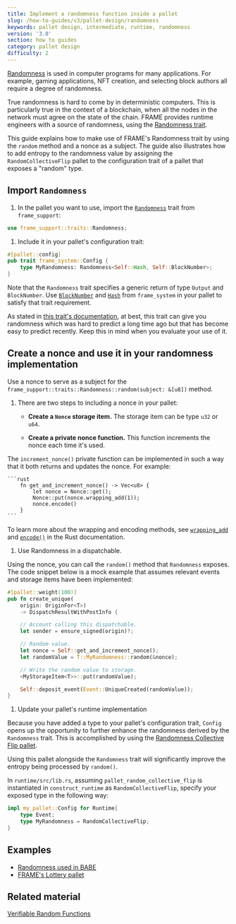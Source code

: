 ```yaml
---
title: Implement a randomness function inside a pallet
slug: /how-to-guides/v3/pallet-design/randomness
keywords: pallet design, intermediate, runtime, randomness
version: '3.0'
section: how to guides
category: pallet design
difficulty: 2
---
```


[Randomness](/v3/runtime/randomness) is used in computer programs for many applications. For example, gaming applications, NFT creation, and selecting block authors all require a degree of randomness.

True randomness is hard to come by in deterministic computers. This is particularly true in the context of a blockchain, when all the nodes in the network must agree on the state of the chain. FRAME provides runtime engineers with a source of randomness, using the [Randomness trait](/rustdocs/latest/frame_support/traits/trait.Randomness.html).

This guide explains how to make use of FRAME's Randomness trait by using the `random` method and a nonce as a subject.
The guide also illustrates how to add entropy to the randomness value by assigning the `RandomCollectiveFlip` pallet to the configuration trait of a pallet that exposes a "random" type.

## Import `Randomness`

1. In the pallet you want to use, import the [`Randomness`](/rustdocs/latest/frame_support/traits/trait.Randomness.html)
   trait from `frame_support`:

```rust
use frame_support::traits::Randomness;
```

1. Include it in your pallet's configuration trait:

```rust
#[pallet::config]
pub trait frame_system::Config {
    type MyRandomness: Randomness<Self::Hash, Self::BlockNumber>;
}
```

Note that the `Randomness` trait specifies a generic return of type `Output` and `BlockNumber`.
Use [`BlockNumber`](/rustdocs/latest/frame_system/pallet/trait.Config.html#associatedtype.BlockNumber)
and [`Hash`](/rustdocs/latest/frame_system/pallet/trait.Config.html#associatedtype.Hash) from `frame_system`
in your pallet to satisfy that trait requirement.

As stated in [this trait's documentation](/rustdocs/latest/frame_support/traits/trait.Randomness.html), at best, this trait can give you randomness which was hard to predict a long time ago but that has become easy to predict recently.
Keep this in mind when you evaluate your use of it.

## Create a nonce and use it in your randomness implementation

Use a nonce to serve as a subject for the `frame_support::traits::Randomness::random(subject: &[u8])` method.

1. There are two steps to including a nonce in your pallet:

   - **Create a `Nonce` storage item.** The storage item can be type `u32` or `u64`.

   - **Create a private nonce function.** This function increments the nonce each time it's used.

The `increment_nonce()` private function can be implemented in such a way that it both returns and updates the nonce.
For example:

    ```rust
        fn get_and_increment_nonce() -> Vec<u8> {
            let nonce = Nonce::get();
            Nonce::put(nonce.wrapping_add(1));
            nonce.encode()
        }
    ```

To learn more about the wrapping and encoding methods, see [`wrapping_add`](/rustdocs/latest/funty/trait.IsInteger.html#tymethod.wrapping_add) and [`encode()`](/rustdocs/latest/frame_support/dispatch/trait.Encode.html#method.encode) in the Rust documentation.

1. Use Randomness in a dispatchable.

Using the nonce, you can call the `random()` method that `Randomness` exposes. The code snippet below is a mock example that assumes
relevant events and storage items have been implemented:

```rust
#[pallet::weight(100)]
pub fn create_unique(
    origin: OriginFor<T>)
    -> DispatchResultWithPostInfo {

    // Account calling this dispatchable.
    let sender = ensure_signed(origin)?;

    // Random value.
    let nonce = Self::get_and_increment_nonce();
    let randomValue = T::MyRandomness::random(&nonce);

    // Write the random value to storage.
    <MyStorageItem<T>>::put(randomValue);

    Self::deposit_event(Event::UniqueCreated(randomValue));
}
```

1. Update your pallet's runtime implementation

Because you have added a type to your pallet's configuration trait, `Config` opens up the opportunity to further enhance the randomness
derived by the `Randomness` trait. This is accomplished by using the [Randomness Collective Flip pallet][rcf-pallet-rustdocs].

Using this pallet alongside the `Randomness` trait will significantly improve the entropy being processed by `random()`.

In `runtime/src/lib.rs`, assuming `pallet_random_collective_flip` is instantiated in `construct_runtime` as `RandomCollectiveFlip`,
specify your exposed type in the following way:

```rust
impl my_pallet::Config for Runtime{
    type Event;
    type MyRandomness = RandomCollectiveFlip;
}
```

## Examples

- [Randomness used in BABE](https://github.com/paritytech/substrate/blob/master/frame/babe/src/randomness.rs)
- [FRAME's Lottery pallet](https://github.com/paritytech/substrate/blob/master/frame/lottery/src/lib.rs#L471)

## Related material

[Verifiable Random Functions](https://en.wikipedia.org/wiki/Verifiable_random_function)

[rcf-pallet-rustdocs]: /rustdocs/latest/pallet_randomness_collective_flip/index.html
